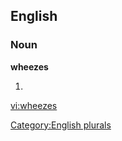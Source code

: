 ==English==

===Noun===
'''wheezes'''

# {{plural of|[[wheeze]]}}

[[Category:English plurals]]

[[vi:wheezes]]